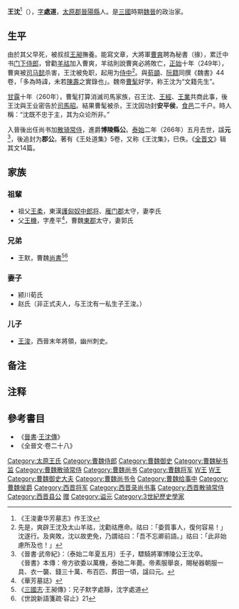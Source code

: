 {{otheruses|subject=跨越[[曹魏|魏]][[西晉|晉]]兩朝的政治家王沈|other=[[司馬衷|晉惠帝]]時期的同名文學家|王沈 (西晉文學家)}}
'''王沈'''<ref>《王浚妻华芳墓志》作王汶</ref>（{{bd|3世紀||266年|}}），[[表字|字]]'''處道'''，[[太原郡|太原郡]][[晋阳县_(赵国)|晉陽縣]]人。是[[三國|三國]]時期[[魏晋南北朝|魏晉]]的政治家。

==生平==
由於其父早死，被叔叔[[王昶_(三国)|王昶]]撫養。能寫文章，大將軍[[曹爽|曹爽]]聘為秘書（掾），累迁中书[[门下侍郎|门下侍郎]]，曾勸[[羊祜|羊祜]]加入曹爽，羊祜則說曹爽必將敗亡，[[正始_(曹魏)|正始]]十年（249年），曹爽被[[司马懿|司马懿]]杀害，王沈被免职，起用为[[侍中|侍中]]<ref>先是，爽辟王沈及太山羊祜，沈勸祜應命。祜曰：「委質事人，復何容易！」沈遂行。及爽敗，沈以故吏免，乃謂祜曰：「吾不忘卿前語。」祜曰：「此非始慮所及也！」</ref>。與[[荀顗|荀顗]]、[[阮籍|阮籍]]同撰《魏書》44卷，「多為時諱，未若[[陳壽|陳壽]]之實錄也」。魏帝[[曹髦|曹髦]]好学，称王沈为“文籍先生”。

[[甘露|甘露]]十年（260年），曹髦打算消滅司馬家族，召王沈、[[王經|王經]]、[[王業_(三國)|王業]]共商此事，後王沈與王业密告於[[司馬昭|司馬昭]]。結果曹髦被杀，王沈因功封'''安平侯'''，[[食邑|食邑]]二千户。時人稱：“沈既不忠于主，其为众论所非。”

入晉後出任尚书加[[散骑常侍|散骑常侍]]，進爵'''博陵縣公'''。[[泰始_(西晋)|泰始]]二年（266年）五月{{efn|該年五月戊寅朔，無壬子。}}去世，諡'''元'''<ref>《晉書·武帝紀》：（泰始二年夏五月）壬子，驃騎將軍博陵公王沈卒。<br>《晉書》本傳：帝方欲委以萬機，泰始二年薨。帝素服舉哀，賜秘器朝服一具、衣一襲、錢三十萬、布百匹、葬田一頃，諡曰元。</ref>，後追封为'''郡公'''。著有《王处道集》5卷，又称《王沈集》，巳佚。《[[全晋文|全晋文]]》辑其文14篇。

== 家族 ==
=== 祖輩===
*祖父[[王柔|王柔]]，東漢[[護匈奴中郎将|護匈奴中郎将]]、[[雁门郡|雁门郡]]太守，妻李氏
*父[[王机_(曹魏)|王機]]，字產平<ref>《華芳墓誌》</ref>，曹魏[[東郡|東郡]]太守，妻郭氏

===兄弟===
*王默，曹魏[[尚書|尚書]]<ref>《[[三國志|三國志]]·王昶傳》：兄子默字處靜，沈字處道</ref><ref>《世說新語箋疏·容止》21</ref>

=== 妻子 ===
* 颍川荀氏
* 赵氏（非正式夫人，与王沈有一私生子王浚。）

=== 儿子 ===
* [[王浚|王浚]]，西晉末年將領，幽州刺史。

== 备注 ==

{{notelist}}

== 注释 ==

{{Reflist}}

==參考書目==
* 《[[晉書|晉書]]‧[[s:晉書/卷039#王沈|王沈傳]]》
* 《全晉文·卷二十八》

[[Category:太原王氏|Category:太原王氏]]
[[Category:曹魏侍郎|Category:曹魏侍郎]]
[[Category:曹魏御史|Category:曹魏御史]]
[[Category:曹魏秘书监|Category:曹魏秘书监]]
[[Category:曹魏散骑常侍|Category:曹魏散骑常侍]]
[[Category:曹魏尚书|Category:曹魏尚书]]
[[Category:曹魏将军|Category:曹魏将军]]
[[Category:曹魏刺史|W王]]
[[Category:曹魏都督|W王]]
[[Category:曹魏御史大夫|Category:曹魏御史大夫]]
[[Category:曹魏尚书令|Category:曹魏尚书令]]
[[Category:曹魏给事中|Category:曹魏给事中]]
[[Category:曹魏侯爵|Category:曹魏侯爵]]
[[Category:西晋将军|Category:西晋将军]]
[[Category:西晋录尚书事|Category:西晋录尚书事]]
[[Category:西晋散骑常侍|Category:西晋散骑常侍]]
[[Category:西晋县公|Category:西晋县公]]
[[Category:西晋郡公|赠]]
[[Category:谥元|Category:谥元]]
[[Category:3世紀歷史學家|Category:3世紀歷史學家]]